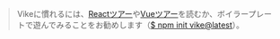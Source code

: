 > Vikeに慣れるには、[Reactツアー](/react-tour)や[Vueツアー](/vue-tour)を読むか、ボイラープレートで遊んでみることをお勧めします（[$ npm init vike@latest](/scaffold)）。
